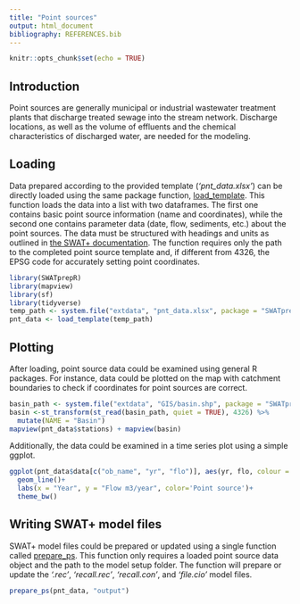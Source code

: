 ```yaml
---
title: "Point sources"
output: html_document
bibliography: REFERENCES.bib
---
```


```r
knitr::opts_chunk$set(echo = TRUE)
```

## Introduction

Point sources are generally municipal or industrial wastewater treatment plants that discharge treated sewage into the stream network. Discharge locations, as well as the volume of effluents and the chemical characteristics of discharged water, are needed for the modeling.

## Loading

Data prepared according to the provided template (*'pnt_data.xlsx'*) can be directly loaded using the same package function,  [load_template](../reference/load_template.html). This function loads the data into a list with two dataframes. The first one contains basic point source information (name and coordinates), while the second one contains parameter data (date, flow, sediments, etc.) about the point sources. The data must be structured with headings and units as outlined in [the SWAT+ documentation](https://swatplus.gitbook.io/swat+-documentation/introduction/point-sources-and-inlets/filename.rec). The function requires only the path to the completed point source template and, if different from 4326, the EPSG code for accurately setting point coordinates.

```r
library(SWATprepR)
library(mapview)
library(sf)
library(tidyverse)
temp_path <- system.file("extdata", "pnt_data.xlsx", package = "SWATprepR")
pnt_data <- load_template(temp_path)
```

## Plotting

After loading, point source data could be examined using general R packages. For instance, data could be plotted on the map with catchment boundaries to check if coordinates for point sources are correct.

```r
basin_path <- system.file("extdata", "GIS/basin.shp", package = "SWATprepR")
basin <-st_transform(st_read(basin_path, quiet = TRUE), 4326) %>% 
  mutate(NAME = "Basin")
mapview(pnt_data$stations) + mapview(basin)
```

Additionally, the data could be examined in a time series plot using a simple ggplot.

```r
ggplot(pnt_data$data[c("ob_name", "yr", "flo")], aes(yr, flo, colour = ob_name))+
  geom_line()+
  labs(x = "Year", y = "Flow m3/year", color='Point source')+
  theme_bw()
```

## Writing SWAT+ model files

SWAT+ model files could be prepared or updated using a single function called [prepare_ps](../reference/prepare_ps.html). This function only requires a loaded point source data object and the path to the model setup folder. The function will prepare or update the *'.rec'*, *'recall.rec'*, *'recall.con'*, and *'file.cio'* model files. 

```r
prepare_ps(pnt_data, "output")
```
